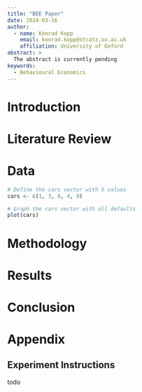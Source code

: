 ```yaml
---
title: "BEE Paper"
date: 2024-03-16
author:
  - name: Konrad Kopp
    email: konrad.kopp@stcatz.ox.ac.uk
    affiliation: University of Oxford
abstract: > 
  The abstract is currently pending
keywords:
  - Behavioural Economics
---
```


# Introduction

# Literature Review

# Data 
```r

# Define the cars vector with 5 values
cars <- c(1, 3, 6, 4, 9)

# Graph the cars vector with all defaults
plot(cars)
```

# Methodology 

# Results

# Conclusion 

# Appendix {.appendix}

## Experiment Instructions

todo
